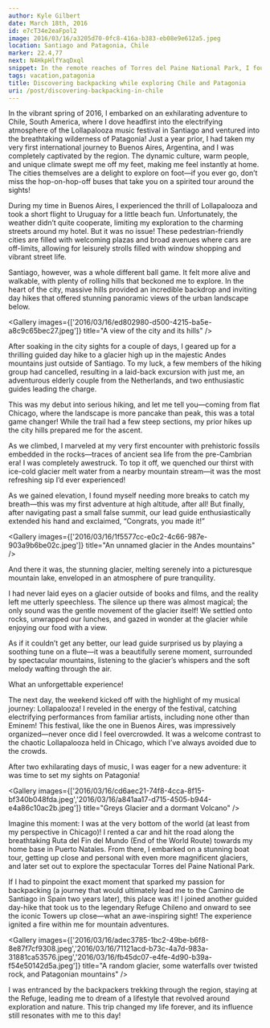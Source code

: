 ```yaml
---
author: Kyle Gilbert
date: March 18th, 2016
id: e7cT34e2eaFpol2
image: 2016/03/16/a3205d70-0fc8-416a-b383-eb08e9e612a5.jpeg
location: Santiago and Patagonia, Chile
marker: 22.4,77
next: N4HkpHlfYaqDxql
snippet: In the remote reaches of Torres del Paine National Park, I found myself not just hiking, but discovering a passion for backpacking that would change my adventures forever.
tags: vacation,patagonia
title: Discovering backpacking while exploring Chile and Patagonia
uri: /post/discovering-backpacking-in-chile
---
```


<Stats />

<Route />

In the vibrant spring of 2016, I embarked on an exhilarating adventure to Chile, South America, where I dove headfirst into the electrifying atmosphere of the Lollapalooza music festival in Santiago and ventured into the breathtaking wilderness of Patagonia! Just a year prior, I had taken my very first international journey to Buenos Aires, Argentina, and I was completely captivated by the region. The dynamic culture, warm people, and unique climate swept me off my feet, making me feel instantly at home. The cities themselves are a delight to explore on foot—if you ever go, don’t miss the hop-on-hop-off buses that take you on a spirited tour around the sights!

During my time in Buenos Aires, I experienced the thrill of Lollapalooza and took a short flight to Uruguay for a little beach fun. Unfortunately, the weather didn’t quite cooperate, limiting my exploration to the charming streets around my hotel. But it was no issue! These pedestrian-friendly cities are filled with welcoming plazas and broad avenues where cars are off-limits, allowing for leisurely strolls filled with window shopping and vibrant street life.

Santiago, however, was a whole different ball game. It felt more alive and walkable, with plenty of rolling hills that beckoned me to explore. In the heart of the city, massive hills provided an incredible backdrop and inviting day hikes that offered stunning panoramic views of the urban landscape below.

<Gallery images={['2016/03/16/ed802980-d500-4215-ba5e-a8c9c65bec27.jpeg']} title="A view of the city and its hills" />

After soaking in the city sights for a couple of days, I geared up for a thrilling guided day hike to a glacier high up in the majestic Andes mountains just outside of Santiago. To my luck, a few members of the hiking group had cancelled, resulting in a laid-back excursion with just me, an adventurous elderly couple from the Netherlands, and two enthusiastic guides leading the charge.

This was my debut into serious hiking, and let me tell you—coming from flat Chicago, where the landscape is more pancake than peak, this was a total game changer! While the trail had a few steep sections, my prior hikes up the city hills prepared me for the ascent.

As we climbed, I marveled at my very first encounter with prehistoric fossils embedded in the rocks—traces of ancient sea life from the pre-Cambrian era! I was completely awestruck. To top it off, we quenched our thirst with ice-cold glacier melt water from a nearby mountain stream—it was the most refreshing sip I’d ever experienced!

As we gained elevation, I found myself needing more breaks to catch my breath—this was my first adventure at high altitude, after all! But finally, after navigating past a small false summit, our lead guide enthusiastically extended his hand and exclaimed, “Congrats, you made it!”

<Gallery images={['2016/03/16/1f5577cc-e0c2-4c66-987e-903a9b6be02c.jpeg']} title="An unnamed glacier in the Andes mountains" />

And there it was, the stunning glacier, melting serenely into a picturesque mountain lake, enveloped in an atmosphere of pure tranquility.

I had never laid eyes on a glacier outside of books and films, and the reality left me utterly speechless. The silence up there was almost magical; the only sound was the gentle movement of the glacier itself! We settled onto rocks, unwrapped our lunches, and gazed in wonder at the glacier while enjoying our food with a view.

As if it couldn’t get any better, our lead guide surprised us by playing a soothing tune on a flute—it was a beautifully serene moment, surrounded by spectacular mountains, listening to the glacier’s whispers and the soft melody wafting through the air.

What an unforgettable experience!

The next day, the weekend kicked off with the highlight of my musical journey: Lollapalooza! I reveled in the energy of the festival, catching electrifying performances from familiar artists, including none other than Eminem! This festival, like the one in Buenos Aires, was impressively organized—never once did I feel overcrowded. It was a welcome contrast to the chaotic Lollapalooza held in Chicago, which I’ve always avoided due to the crowds.

After two exhilarating days of music, I was eager for a new adventure: it was time to set my sights on Patagonia!

<Gallery images={['2016/03/16/cd6aec21-74f8-4cca-8f15-bf340b048fda.jpeg','2016/03/16/a841aa17-d715-4505-b944-e4a86c10ac2b.jpeg']} title="Greys Glacier and a dormant Volcano" />

Imagine this moment: I was at the very bottom of the world (at least from my perspective in Chicago)! I rented a car and hit the road along the breathtaking Ruta del Fin del Mundo (End of the World Route) towards my home base in Puerto Natales. From there, I embarked on a stunning boat tour, getting up close and personal with even more magnificent glaciers, and later set out to explore the spectacular Torres del Paine National Park.

If I had to pinpoint the exact moment that sparked my passion for backpacking (a journey that would ultimately lead me to the Camino de Santiago in Spain two years later), this place was it! I joined another guided day-hike that took us to the legendary Refuge Chileno and onward to see the iconic Towers up close—what an awe-inspiring sight! The experience ignited a fire within me for mountain adventures.

<Gallery images={['2016/03/16/adec3785-1bc2-49be-b6f8-8e87f7cf9308.jpeg','2016/03/16/71121acd-b73c-4a7d-983a-31881ca53576.jpeg','2016/03/16/fb45dc07-e4fe-4d90-b39a-f54e50142d5a.jpeg']} title="A random glacier, some waterfalls over twisted rock, and Patagonian mountains" />

I was entranced by the backpackers trekking through the region, staying at the Refuge, leading me to dream of a lifestyle that revolved around exploration and nature. This trip changed my life forever, and its influence still resonates with me to this day!
